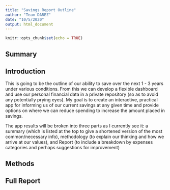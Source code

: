 ```yaml
---
title: "Savings Report Outline"
author: "Team DAREZ"
date: "10/5/2020"
output: html_document
---
```


```r
knitr::opts_chunk$set(echo = TRUE)
```

## Summary 

## Introduction

This is going to be the outline of our ability to save over the next 1 - 3 years under various conditions. From this we can develop a flexible dashboard and use our personal financial data in a private repository (so as to avoid any potentially prying eyes). My goal is to create an interactive, practical app for informing us of our current savings at any given time and provide options on where we can reduce spending to increase the amount placed in savings. 

The app results will be broken into three parts as I currently see it: a summary (which is listed at the top to give a shortened version of the most common/necessary info), methodology (to explain our thinking and how we arrive at our values), and Report (to include a breakdown by expenses categories and perhaps suggestions for improvement)

## Methods

## Full Report 